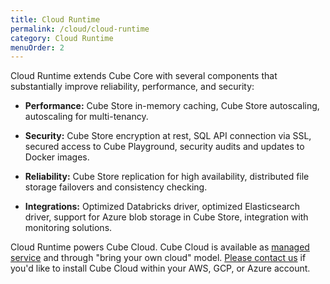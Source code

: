 ```yaml
---
title: Cloud Runtime
permalink: /cloud/cloud-runtime
category: Cloud Runtime
menuOrder: 2
---
```


Cloud Runtime extends Cube Core with several components that
substantially improve reliability, performance, and security:

* __Performance:__ Cube Store in-memory caching, Cube Store autoscaling, autoscaling for multi-tenancy.

* __Security:__ Cube Store encryption at rest, SQL API connection via SSL, secured access to Cube Playground, security audits and updates to Docker images.

* __Reliability:__ Cube Store replication for high availability, distributed file storage failovers and consistency checking.

* __Integrations:__ Optimized Databricks driver, optimized Elasticsearch driver, support for Azure blob storage in Cube Store, integration with monitoring solutions.


Cloud Runtime powers Cube Cloud. Cube Cloud is available as [managed
service](https://cubecloud.dev/auth/signup) and
through "bring your own cloud" model. [Please contact
us](https://cube.dev/contact) if you'd like to install
Cube Cloud within your AWS, GCP, or Azure account.
